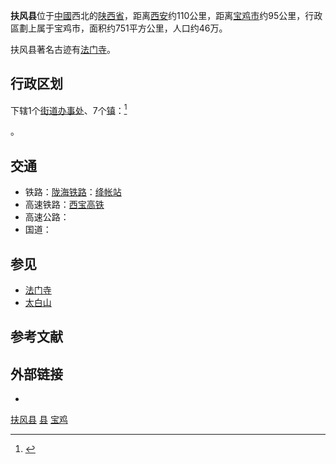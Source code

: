 {{Infobox China County
|Belong = [[陕西省|陕西省]][[宝鸡市|宝鸡市]]
}}

'''扶风县'''位于[[中國|中國]]西北的[[陕西省|陕西省]]，距离[[西安|西安]]约110公里，距离[[宝鸡市|宝鸡市]]约95公里，行政區劃上属于宝鸡市，面积约751平方公里，人口约46万。

扶风县著名古迹有[[法门寺|法门寺]]。

== 行政区划 ==
{{PAGENAMEBASE}}下辖1个[[街道办事处|街道办事处]]、7个[[镇|镇]]：<ref>{{PRC admin/ref sgc|61/03/24/000/000}}</ref>

{{PRC admin/children|61/03/24/000/000}}。

== 交通 ==
* 铁路：{{rint|cn|rail}}[[陇海铁路|陇海铁路]]：[[绛帐站|绛帐站]]
*高速铁路：{{rint|cn|rail}}[[西宝高铁|西宝高铁]]
*高速公路：{{中国高速公路名|G30}}
*国道：{{中国国道名|344}}

==参见==
*[[法门寺|法门寺]]
*[[太白山|太白山]]

== 参考文献 ==
{{reflist}}

== 外部链接 ==
* {{Official website|http://www.fufeng.gov.cn/|name=扶风县人民政府}}

{{扶风县行政区划}}
{{宝鸡市行政区划}}
{{陕西行政区划}}

[[Category:扶风县|]]
[[Category:宝鸡区县|县]]
[[Category:陕西省县份|宝鸡]]